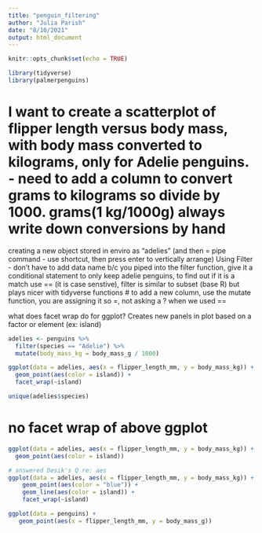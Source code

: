 ```yaml
---
title: "penguin_filtering"
author: "Julia Parish"
date: "8/10/2021"
output: html_document
---
```


```r
knitr::opts_chunk$set(echo = TRUE)

library(tidyverse)
library(palmerpenguins)
```

# I want to create a scatterplot of flipper length versus body mass, with body mass converted to kilograms, only for Adelie penguins. - need to add a column to convert grams to kilograms so divide by 1000. grams(1 kg/1000g) always write down conversions by hand

creating a new object stored in enviro as "adelies" (and then = pipe command - use shortcut, then press enter to vertically arrange) Using Filter - don't have to add data name b/c you piped into the filter function, give it a conditional statement to only keep adelie penguins, to find out if it is a match use == (it is case senstive), filter is similar to subset (base R) but plays nicer with tidyverse functions
# to add a new column, use the mutate function, you are assigning it so =, not asking a ? when we used ==

what does facet wrap do for ggplot? Creates new panels in plot based on a factor or element (ex: island)
```r
adelies <- penguins %>% 
  filter(species == "Adelie") %>% 
  mutate(body_mass_kg = body_mass_g / 1000)

ggplot(data = adelies, aes(x = flipper_length_mm, y = body_mass_kg)) + 
  geom_point(aes(color = island)) + 
  facet_wrap(~island)

unique(adelies$species)
```

# no facet wrap of above ggplot
```r
ggplot(data = adelies, aes(x = flipper_length_mm, y = body_mass_kg)) + 
  geom_point(aes(color = island))

# answered Desik's Q re: aes
ggplot(data = adelies, aes(x = flipper_length_mm, y = body_mass_kg)) + 
    geom_point(aes(color = "blue")) +
    geom_line(aes(color = island)) + 
    facet_wrap(~island)

ggplot(data = penguins) +
   geom_point(aes(x = flipper_length_mm, y = body_mass_g))


```

